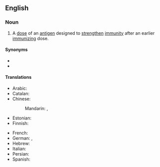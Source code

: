 ==English==

===Noun===
{{en-noun}}
# A [[dose]] of an [[antigen]] designed to [[strengthen]] [[immunity]] after an earlier [[immunizing]] dose.

====Synonyms====
* {{l|en|booster injection}}
* {{l|en|booster shot}}

====Translations====
{{trans-top|dose of an antigen designed to strengthen immunity after an earlier immunizing dose}}
* Arabic: {{t-needed|ar}}
* Catalan: {{t|ca|dosi de record|f}}
* Chinese:
*: Mandarin: {{t|cmn|加強劑量}}, {{t|cmn|加强剂量|tr=jiāqiáng jìliàng}}
* Estonian: {{t-check|et|lisaannus}}
* Finnish: {{t|fi|tehosterokotus}}
{{trans-mid}}
* French: {{t+|fr|rappel|m}}
* German: {{t|de|Wiederholungsimpfung|f}}, {{t|de|Auffrischungsimpfung|f}}
* Hebrew: {{t-needed|he}}
* Italian: {{t+|it|richiamo|m}}
* Persian: {{t|fa|دوز یادآور|tr=doz-e yâdâvar}}
* Spanish: {{t+|es|recuerdo|m}}
{{trans-bottom}}

{{c|en|Immunology}}